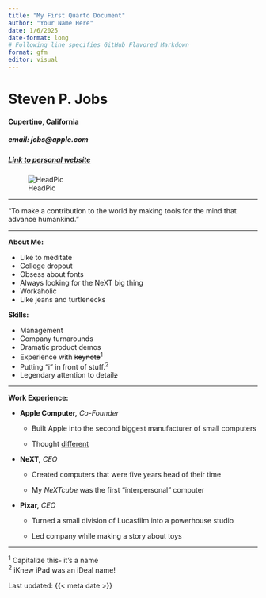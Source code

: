 ```yaml
---
title: "My First Quarto Document"
author: "Your Name Here"
date: 1/6/2025
date-format: long
# Following line specifies GitHub Flavored Markdown
format: gfm
editor: visual
---
```


# Steven P. Jobs

#### Cupertino, California

##### email: jobs\@apple.com

##### [Link to personal website](https://en.wikipedia.org/wiki/Steve_Jobs)

![HeadPic](https://upload.wikimedia.org/wikipedia/commons/thumb/d/dc/Steve_Jobs_Headshot_2010-CROP_%28cropped_2%29.jpg/248px-Steve_Jobs_Headshot_2010-CROP_%28cropped_2%29.jpg)

------------------------------------------------------------------------

"To make a contribution to the world by making tools for the mind that advance humankind."

------------------------------------------------------------------------

**About Me:**

-   Like to meditate
-   College dropout
-   Obsess about fonts
-   Always looking for the NeXT big thing
-   Workaholic
-   Like jeans and turtlenecks

**Skills:**

-   Management
-   Company turnarounds
-   Dramatic product demos
-   Experience with ~~keynote~~^1^
-   Putting "i" in front of stuff.^2^
-   Legendary attention to detail~~z~~

------------------------------------------------------------------------

**Work Experience:**

-   **Apple Computer,** *Co-Founder*

    -   Built Apple into the second biggest manufacturer of small computers

    -   Thought [different](https://youtu.be/5sMBhDv4sik)

-   **NeXT,** *CEO*

    -   Created computers that were five years head of their time

    -   My *NeXTcube* was the first "interpersonal" computer

-   **Pixar,** *CEO*

    -   Turned a small division of Lucasfilm into a powerhouse studio

    -   Led company while making a story about toys

------------------------------------------------------------------------

^1^ Capitalize this- it's a name\
^2^ iKnew iPad was an iDeal name!

Last updated: {{< meta date >}}
